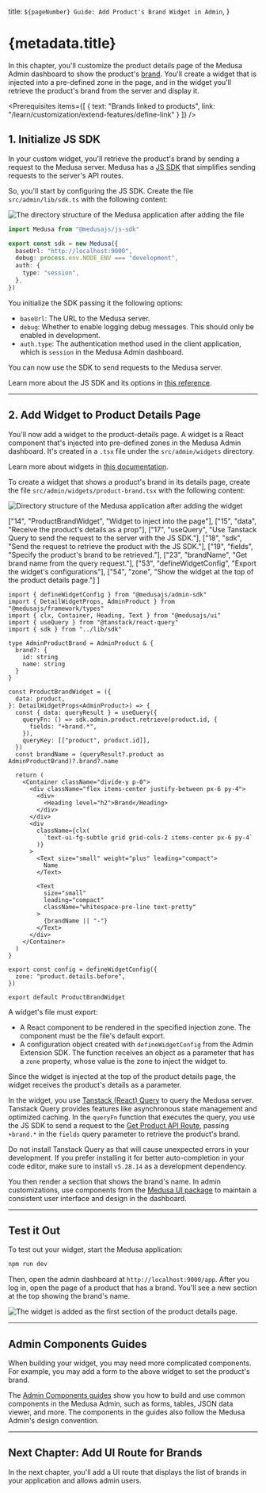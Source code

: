 
  title: `${pageNumber} Guide: Add Product's Brand Widget in Admin`,
}

# {metadata.title}

In this chapter, you'll customize the product details page of the Medusa Admin dashboard to show the product's [brand](../../custom-features/module/page.mdx). You'll create a widget that is injected into a pre-defined zone in the page, and in the widget you'll retrieve the product's brand from the server and display it.

<Prerequisites
  items={[
    {
      text: "Brands linked to products",
      link: "/learn/customization/extend-features/define-link"
    }
  ]}
/>

## 1. Initialize JS SDK

In your custom widget, you'll retrieve the product's brand by sending a request to the Medusa server. Medusa has a [JS SDK](!resources!/js-sdk) that simplifies sending requests to the server's API routes.

So, you'll start by configuring the JS SDK. Create the file `src/admin/lib/sdk.ts` with the following content:

![The directory structure of the Medusa application after adding the file](https://res.cloudinary.com/dza7lstvk/image/upload/v1733414606/Medusa%20Book/brands-admin-dir-overview-1_jleg0t.jpg)

```ts title="src/admin/lib/sdk.ts"
import Medusa from "@medusajs/js-sdk"

export const sdk = new Medusa({
  baseUrl: "http://localhost:9000",
  debug: process.env.NODE_ENV === "development",
  auth: {
    type: "session",
  },
})
```

You initialize the SDK passing it the following options:

- `baseUrl`: The URL to the Medusa server.
- `debug`: Whether to enable logging debug messages. This should only be enabled in development.
- `auth.type`: The authentication method used in the client application, which is `session` in the Medusa Admin dashboard.

You can now use the SDK to send requests to the Medusa server.

<Note>

Learn more about the JS SDK and its options in [this reference](!resources!/js-sdk).

</Note>

---

## 2. Add Widget to Product Details Page

You'll now add a widget to the product-details page. A widget is a React component that's injected into pre-defined zones in the Medusa Admin dashboard. It's created in a `.tsx` file under the `src/admin/widgets` directory.

<Note>

Learn more about widgets in [this documentation](../../../fundamentals/admin/widgets/page.mdx).

</Note>

To create a widget that shows a product's brand in its details page, create the file `src/admin/widgets/product-brand.tsx` with the following content:

![Directory structure of the Medusa application after adding the widget](https://res.cloudinary.com/dza7lstvk/image/upload/v1733414684/Medusa%20Book/brands-admin-dir-overview-2_eq5xhi.jpg)

  ["14", "ProductBrandWidget", "Widget to inject into the page"],
  ["15", "data", "Receive the product's details as a prop"],
  ["17", "useQuery", "Use Tanstack Query to send the request to the server with the JS SDK."],
  ["18", "sdk", "Send the request to retrieve the product with the JS SDK."],
  ["19", "fields", "Specify the product's brand to be retrieved."],
  ["23", "brandName", "Get brand name from the query request."],
  ["53", "defineWidgetConfig", "Export the widget's configurations"],
  ["54", "zone", "Show the widget at the top of the product details page."]
]

```tsx title="src/admin/widgets/product-brand.tsx" highlights={highlights}
import { defineWidgetConfig } from "@medusajs/admin-sdk"
import { DetailWidgetProps, AdminProduct } from "@medusajs/framework/types"
import { clx, Container, Heading, Text } from "@medusajs/ui"
import { useQuery } from "@tanstack/react-query"
import { sdk } from "../lib/sdk"

type AdminProductBrand = AdminProduct & {
  brand?: {
    id: string
    name: string
  }
}

const ProductBrandWidget = ({ 
  data: product,
}: DetailWidgetProps<AdminProduct>) => {
  const { data: queryResult } = useQuery({
    queryFn: () => sdk.admin.product.retrieve(product.id, {
      fields: "+brand.*",
    }),
    queryKey: [["product", product.id]],
  })
  const brandName = (queryResult?.product as AdminProductBrand)?.brand?.name

  return (
    <Container className="divide-y p-0">
      <div className="flex items-center justify-between px-6 py-4">
        <div>
          <Heading level="h2">Brand</Heading>
        </div>
      </div>
      <div
        className={clx(
          `text-ui-fg-subtle grid grid-cols-2 items-center px-6 py-4`
        )}
      >
        <Text size="small" weight="plus" leading="compact">
          Name
        </Text>

        <Text
          size="small"
          leading="compact"
          className="whitespace-pre-line text-pretty"
        >
          {brandName || "-"}
        </Text>
      </div>
    </Container>
  )
}

export const config = defineWidgetConfig({
  zone: "product.details.before",
})

export default ProductBrandWidget
```

A widget's file must export:

- A React component to be rendered in the specified injection zone. The component must be the file's default export.
- A configuration object created with `defineWidgetConfig` from the Admin Extension SDK. The function receives an object as a parameter that has a `zone` property, whose value is the zone to inject the widget to.

Since the widget is injected at the top of the product details page, the widget receives the product's details as a parameter.

In the widget, you use [Tanstack (React) Query](https://tanstack.com/query/latest) to query the Medusa server. Tanstack Query provides features like asynchronous state management and optimized caching. In the `queryFn` function that executes the query, you use the JS SDK to send a request to the [Get Product API Route](!api!/admin#products_getproductsid), passing `+brand.*` in the `fields` query parameter to retrieve the product's brand.

<Note type="warning">

Do not install Tanstack Query as that will cause unexpected errors in your development. If you prefer installing it for better auto-completion in your code editor, make sure to install `v5.28.14` as a development dependency.

</Note>

You then render a section that shows the brand's name. In admin customizations, use components from the [Medusa UI package](!ui!) to maintain a consistent user interface and design in the dashboard.

---

## Test it Out

To test out your widget, start the Medusa application:

```bash npm2yarn
npm run dev
```

Then, open the admin dashboard at `http://localhost:9000/app`. After you log in, open the page of a product that has a brand. You'll see a new section at the top showing the brand's name.

![The widget is added as the first section of the product details page.](https://res.cloudinary.com/dza7lstvk/image/upload/v1733414415/Medusa%20Book/Screenshot_2024-12-05_at_5.59.25_PM_y85m14.png)

---

## Admin Components Guides

When building your widget, you may need more complicated components. For example, you may add a form to the above widget to set the product's brand.

The [Admin Components guides](!resources!/admin-components) show you how to build and use common components in the Medusa Admin, such as forms, tables, JSON data viewer, and more. The components in the guides also follow the Medusa Admin's design convention.

---

## Next Chapter: Add UI Route for Brands

In the next chapter, you'll add a UI route that displays the list of brands in your application and allows admin users.
